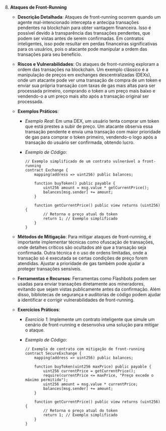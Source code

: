 8. **Ataques de Front-Running**

   - **Descrição Detalhada**: Ataques de front-running ocorrem quando um agente mal-intencionado intercepta e antecipa transações pendentes na blockchain para obter vantagem financeira. Isso é possível devido à transparência das transações pendentes, que podem ser vistas antes de serem confirmadas. Em contratos inteligentes, isso pode resultar em perdas financeiras significativas para os usuários, pois o atacante pode manipular a ordem das transações para seu benefício.

   - **Riscos e Vulnerabilidades**: Os ataques de front-running exploram a ordem das transações na blockchain. Um exemplo clássico é a manipulação de preços em exchanges descentralizadas (DEXs), onde um atacante pode ver uma transação de compra de um token e enviar sua própria transação com taxas de gas mais altas para ser processada primeiro, comprando o token a um preço mais baixo e vendendo-o a um preço mais alto após a transação original ser processada.

   - **Exemplos Práticos**:

     - _Exemplo Real_: Em uma DEX, um usuário tenta comprar um token que está prestes a subir de preço. Um atacante observa essa transação pendente e envia uma transação com maior prioridade de gas para comprar o token primeiro, vendendo-o logo após a transação do usuário ser confirmada, obtendo lucro.
     - _Exemplo de Código_:

       ```solidity
       // Exemplo simplificado de um contrato vulnerável a front-running
       contract Exchange {
           mapping(address => uint256) public balances;

           function buyToken() public payable {
               uint256 amount = msg.value * getCurrentPrice();
               balances[msg.sender] += amount;
           }

           function getCurrentPrice() public view returns (uint256) {
               // Retorna o preço atual do token
               return 1; // Exemplo simplificado
           }
       }
       ```

   - **Métodos de Mitigação**: Para mitigar ataques de front-running, é importante implementar técnicas como ofuscação de transações, onde detalhes críticos são ocultados até que a transação seja confirmada. Outra técnica é o uso de ordens limitadas, onde a transação só é executada se certas condições de preço forem atendidas. Ajustar a prioridade de gas também pode ajudar a proteger transações sensíveis.

   - **Ferramentas e Recursos**: Ferramentas como Flashbots podem ser usadas para enviar transações diretamente aos mineradores, evitando que sejam vistas publicamente antes da confirmação. Além disso, bibliotecas de segurança e auditorias de código podem ajudar a identificar e corrigir vulnerabilidades de front-running.

   - **Exercícios Práticos**:

     - _Exercício 1_: Implemente um contrato inteligente que simule um cenário de front-running e desenvolva uma solução para mitigar o ataque.
     - _Exemplo de Código_:

       ```solidity
       // Exemplo de contrato com mitigação de front-running
       contract SecureExchange {
           mapping(address => uint256) public balances;

           function buyToken(uint256 maxPrice) public payable {
               uint256 currentPrice = getCurrentPrice();
               require(currentPrice <= maxPrice, "Preço excede o máximo permitido");
               uint256 amount = msg.value * currentPrice;
               balances[msg.sender] += amount;
           }

           function getCurrentPrice() public view returns (uint256) {
               // Retorna o preço atual do token
               return 1; // Exemplo simplificado
           }
       }
       ```
